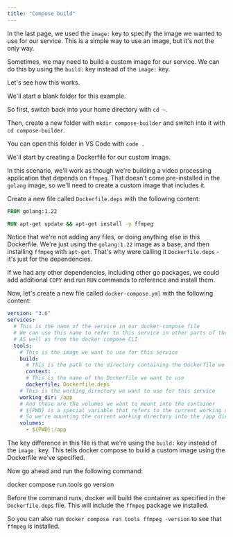 ```yaml
---
title: "Compose build"
---
```




In the last page, we used the `image:` key to specify the image we wanted to use for our service. This is a simple way to use an image, but it's not the only way.

Sometimes, we may need to build a custom image for our service. We can do this by using the `build:` key instead of the `image:` key.

Let's see how this works.

We'll start a blank folder for this example.

So first, switch back into your home directory with `cd ~`.

Then, create a new folder with `mkdir compose-builder` and switch into it with `cd compose-builder`.

You can open this folder in VS Code with `code .`

We'll start by creating a Dockerfile for our custom image.

In this scenario, we'll work as though we're building a video processing application that depends on `ffmpeg`. That doesn't come pre-installed in the `golang` image, so we'll need to create a custom image that includes it.

Create a new file called `Dockerfile.deps` with the following content:

```dockerfile Dockerfile.deps
FROM golang:1.22

RUN apt-get update && apt-get install -y ffmpeg
```

Notice that we're not adding any files, or doing anything else in this Dockerfile. We're just using the `golang:1.22` image as a base, and then installing `ffmpeg` with `apt-get`. That's why were calling it `Dockerfile.deps` - it's just for the dependencies.

If we had any other dependencies, including other go packages, we could add additional `COPY` and run `RUN` commands to reference and install them.

Now, let's create a new file called `docker-compose.yml` with the following content:

```yaml docker-compose.yml
version: "3.6"
services:
  # This is the name of the service in our docker-compose file
  # We can use this name to refer to this service in other parts of the file
  # AS well as from the docker compose CLI
  tools:
    # This is the image we want to use for this service
    build:
      # This is the path to the directory containing the Dockerfile we want to use
      context: .
      # This is the name of the Dockerfile we want to use
      dockerfile: Dockerfile.deps
    # This is the working_directory we want to use for this service
    working_dir: /app
    # And these are the volumes we want to mount into the container
    # ${PWD} is a special variable that refers to the current working directory
    # So we're mounting the current working directory into the /app directory in the container
    volumes:
      - ${PWD}:/app
```

The key difference in this file is that we're using the `build:` key instead of the `image:` key. This tells docker compose to build a custom image using the Dockerfile we've specified.

Now go ahead and run the following command:

<Terminal>docker compose run tools go version</Terminal>

Before the command runs, docker will build the container as specified in the `Dockerfile.deps` file. This will include the `ffmpeg` package we installed.

So you can also run `docker compose run tools ffmpeg -version` to see that `ffmpeg` is installed.
